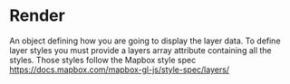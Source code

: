 
<Meta title="Layer/Attributtes/Render" />

# Render
An object defining how you are going to display the layer data. To define layer styles you must provide a layers array attribute containing all the styles. Those styles follow the Mapbox style spec https://docs.mapbox.com/mapbox-gl-js/style-spec/layers/